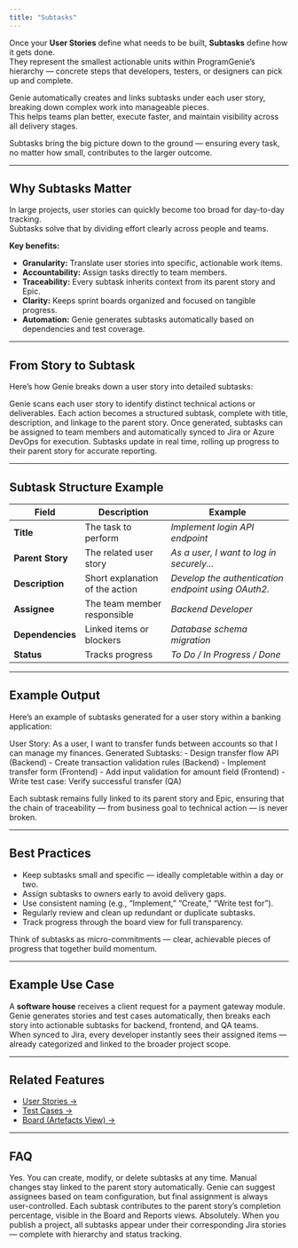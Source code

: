 ```yaml
---
title: "Subtasks"
---
```

Once your **User Stories** define what needs to be built, **Subtasks** define how it gets done.  
They represent the smallest actionable units within ProgramGenie’s hierarchy — concrete steps that developers, testers, or designers can pick up and complete.

Genie automatically creates and links subtasks under each user story, breaking down complex work into manageable pieces.  
This helps teams plan better, execute faster, and maintain visibility across all delivery stages.

<Tip>Subtasks bring the big picture down to the ground — ensuring every task, no matter how small, contributes to the larger outcome.</Tip>

---

## Why Subtasks Matter

In large projects, user stories can quickly become too broad for day-to-day tracking.  
Subtasks solve that by dividing effort clearly across people and teams.

**Key benefits:**
- **Granularity:** Translate user stories into specific, actionable work items.  
- **Accountability:** Assign tasks directly to team members.  
- **Traceability:** Every subtask inherits context from its parent story and Epic.  
- **Clarity:** Keeps sprint boards organized and focused on tangible progress.  
- **Automation:** Genie generates subtasks automatically based on dependencies and test coverage.

---

## From Story to Subtask

Here’s how Genie breaks down a user story into detailed subtasks:

<Steps>
  <Step title="1. Identify Work Units">
    Genie scans each user story to identify distinct technical actions or deliverables.
  </Step>
  <Step title="2. Generate Subtasks Automatically">
    Each action becomes a structured subtask, complete with title, description, and linkage to the parent story.
  </Step>
  <Step title="3. Assign and Sync">
    Once generated, subtasks can be assigned to team members and automatically synced to Jira or Azure DevOps for execution.
  </Step>
  <Step title="4. Track Progress">
    Subtasks update in real time, rolling up progress to their parent story for accurate reporting.
  </Step>
</Steps>

---

## Subtask Structure Example

| **Field** | **Description** | **Example** |
|------------|----------------|--------------|
| **Title** | The task to perform | *Implement login API endpoint* |
| **Parent Story** | The related user story | *As a user, I want to log in securely...* |
| **Description** | Short explanation of the action | *Develop the authentication endpoint using OAuth2.* |
| **Assignee** | The team member responsible | *Backend Developer* |
| **Dependencies** | Linked items or blockers | *Database schema migration* |
| **Status** | Tracks progress | *To Do / In Progress / Done* |

---

## Example Output

Here’s an example of subtasks generated for a user story within a banking application:

<Tip> 
User Story: As a user, I want to transfer funds between accounts so that I can manage my finances.
Generated Subtasks:
- Design transfer flow API (Backend)
- Create transaction validation rules (Backend)
- Implement transfer form (Frontend)
- Add input validation for amount field (Frontend)
- Write test case: Verify successful transfer (QA)
</Tip>

Each subtask remains fully linked to its parent story and Epic, ensuring that the chain of traceability — from business goal to technical action — is never broken.

---

## Best Practices

- Keep subtasks small and specific — ideally completable within a day or two.  
- Assign subtasks to owners early to avoid delivery gaps.  
- Use consistent naming (e.g., “Implement,” “Create,” “Write test for”).  
- Regularly review and clean up redundant or duplicate subtasks.  
- Track progress through the board view for full transparency.  

<Tip>Think of subtasks as micro-commitments — clear, achievable pieces of progress that together build momentum.</Tip>

---

## Example Use Case

A **software house** receives a client request for a payment gateway module.  
Genie generates stories and test cases automatically, then breaks each story into actionable subtasks for backend, frontend, and QA teams.  
When synced to Jira, every developer instantly sees their assigned items — already categorized and linked to the broader project scope.

---

## Related Features

- [User Stories →](/features/userstories)  
- [Test Cases →](/features/testcases)  
- [Board (Artefacts View) →](/features/boardartefacts)

---

## FAQ

<AccordionGroup>

  <Accordion title="Can I edit or add subtasks manually?">
    Yes. You can create, modify, or delete subtasks at any time. Manual changes stay linked to the parent story automatically.
  </Accordion>

  <Accordion title="Does Genie assign subtasks to team members automatically?">
    Genie can suggest assignees based on team configuration, but final assignment is always user-controlled.
  </Accordion>

  <Accordion title="How does progress roll up to user stories?">
    Each subtask contributes to the parent story’s completion percentage, visible in the Board and Reports views.
  </Accordion>

  <Accordion title="Can subtasks sync with Jira?">
    Absolutely. When you publish a project, all subtasks appear under their corresponding Jira stories — complete with hierarchy and status tracking.
  </Accordion>

</AccordionGroup>
